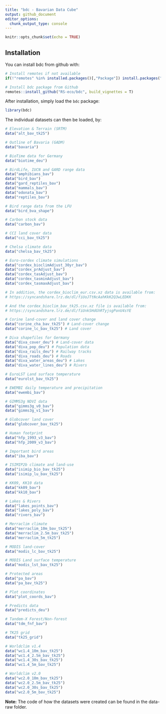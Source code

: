 ```yaml
---
title: "bdc - Bavarian Data Cube"
output: github_document
editor_options: 
  chunk_output_type: console
---
```


```r
knitr::opts_chunk$set(echo = TRUE)
```

## Installation

You can install bdc from github with:

```r
# Install remotes if not available
if(!"remotes" %in% installed.packages()[,"Package"]) install.packages("remotes")

# Install bdc package from Github
remotes::install_github("RS-eco/bdc", build_vignettes = T)
```

After installation, simply load the `bdc` package:

```r
library(bdc)
```

The individual datasets can then be loaded, by:

```r
# Elevation & Terrain (SRTM)
data("alt_bav_tk25")

# Outline of Bavaria (GADM)
data("bavaria")

# BioTime data for Germany
data("biotime_deu")

# BirdLife, IUCN and GARD range data
data("amphibians_bav")
data("bird_bav")
data("gard_reptiles_bav")
data("mammals_bav")
data("odonata_bav")
data("reptiles_bav")

# Bird range data from the LFU
data("bird_bva_shape")

# Carbon stock data
data("carbon_bav")

# CCI land cover data
data("cci_bav_tk25")

# Chelsa climate data
data("chelsa_bav_tk25")

# Euro-cordex climate simulations
data("cordex_bioclimAdjust_30yr_bav")
data("cordex_prAdjust_bav")
data("cordex_tasAdjust_bav")
data("cordex_tasminAdjust_bav")
data("cordex_tasmaxAdjust_bav")

# In addition, the cordex_bioclim_eur.csv.xz data is available from:
# https://syncandshare.lrz.de/dl/fiUoJTtNcAahKkK2Q3wLEDKK

# And the cordex_bioclim_bav_tk25.csv.xz file is available from:
# https://syncandshare.lrz.de/dl/fiUnkSHdGhRTyjsgPonU4sYE

# Corine land-cover and land cover change
data("corine_cha_bav_tk25") # Land-cover change
data("corine_lc_bav_tk25") # Land cover

# Diva shapefiles for Germany
data("diva_cover_deu") # Land-cover data
data("diva_pop_deu") # Population data
data("diva_rails_deu") # Railway tracks
data("diva_roads_deu") # Roads
data("diva_water_areas_deu") # Lakes
data("diva_water_lines_deu") # Rivers

# EuroLST Land surface temperature
data("eurolst_bav_tk25")

# EWEMBI daily temperature and precipitation
data("ewembi_bav")

# GIMMS3g NDVI data
data("gimms3g_v0_bav")
data("gimms3g_v1_bav")

# Globcover land cover
data("globcover_bav_tk25")

# Human footprint
data("hfp_1993_v3_bav")
data("hfp_2009_v3_bav")

# Important bird areas
data("iba_bav")

# ISIMIP2b climate and land-use
data("isimip_bio_bav_tk25")
data("isimip_lu_bav_tk25")

# KK09, KK10 data
data("kk09_bav")
data("kk10_bav")

# Lakes & Rivers
data("lakes_points_bav")
data("lakes_poly_bav")
data("rivers_bav")

# Merraclim climate
data("merraclim_10m_bav_tk25")
data("merraclim_2.5m_bav_tk25")
data("merraclim_5m_tk25")

# MODIS land-cover
data("modis_lc_bav_tk25")

# MODIS Land surface temperature
data("modis_lst_bav_tk25")

# Protected areas
data("pa_bav")
data("pa_bav_tk25")

# Plot coordinates
data("plot_coords_bav")

# Predicts data
data("predicts_deu")

# Tandem-X Forest/Non-forest
data("tdm_fnf_bav")

# TK25 grid
data("tk25_grid")

# Worldclim v1.4
data("wc1.4_10m_bav_tk25")
data("wc1.4_2.5m_bav_tk25")
data("wc1.4_30s_bav_tk25")
data("wc1.4_5m_bav_tk25")

# Worldclim v2.0
data("wc2.0_10m_bav_tk25")
data("wc2.0_2.5m_bav_tk25")
data("wc2.0_30s_bav_tk25")
data("wc2.0_5m_bav_tk25")
```

**Note:** The code of how the datasets were created can be found in the data-raw folder.

<!--
\begin{frame}
\frametitle{Climate data - Current}
\large{
\begin{itemize}
\item Worldclim v1.4, 1960 - 1990
\vspace{1ex}
\item Worldclim v2, 1970 - 2000, climatologies
\vspace{1ex}
\item Chelsa, 1979 - 2013, monthly %What is the time frame of the climatologies?
\vspace{1ex}
\item MerraClim, 1980, 1990, 2000 %10 year time frames? What is the difference between min, max, average?
\vspace{1ex}
\item EWEMBI, 1979 - 2016, daily
\vspace{1ex}
\item Euro-Cordex, 1950 - 2100  , monthly
\vspace{1ex}
\item EuroLST, ..., 
\vspace{1ex}
\item MODIS LST, ..., monthly
\end{itemize}
}
All products provide tmin, tmax, tmean, prec. Some products also provide additional variables, i.e. wind speed, humidity, ...
\end{frame}
% Is there a study that shows how often certain products have been used in the past?

\begin{frame}
\frametitle{Climate data - Future}
\large{
\begin{itemize}
\item Worldclim v1.4
\vspace{1ex}
\item Worldclim v2 - not yet available
\vspace{1ex}
\item Chelsa
\vspace{1ex}
\item ISIMIP2b
\vspace{1ex}
\item Euro-Cordex
\end{itemize}
}
Currently all based on CMIP5, but CMIP6 for most of these products is in progress.
\end{frame}

\begin{frame}
\frametitle{Land-cover data}
\large{ 
\begin{itemize}
\item MODIS Land-cover: 600 m, global,
\vspace{1ex}
\item Corine Land-cover/Change: 500 m, Europe
\vspace{1ex}
\item CCI Land-cover: ... m, global
\vspace{1ex}
\item Globcover: ... m, global
\end{itemize}
}
All land-cover data is based on real observations, as far as I know no projections of future land-cover are currently available.
\end{frame}
% Also mention forest layer, human settlement layer, urban data from DLR!
% Change to table with table headers!!! Spatial resolution, Spatial extent, Temporal resolution, Temporal coverage, ...
%GLCC???/ Product that Italian guys use!!!

%Also talk about land-use (ISIMIP2b, Hyde, ...)
\begin{frame}
\frametitle{Land-use data}
\large{
\begin{itemize}
\item ISIMIP2b
\vspace{1ex}
\item Hyde
\vspace{1ex}
\item 
\vspace{1ex}
\item 
\end{itemize}
}
% Talk about current and future (Scenarios, ...)
\end{frame}

\begin{frame}
\frametitle{Methods}
\large{
\begin{itemize}
\item Compile data and subset by outline of Bavaria
\vspace{1ex}
\item Resample data to resolution of biodiversity data (TK25)
\vspace{1ex}
\item Store data in R package (see https://github.com/RS-eco/bdc)
\vspace{1ex}
\item Create Shiny app for on-the-fly visualisation
\vspace{1ex}
\item Visual and statistic comparison of the different data sources
\vspace{1ex}
\item ...
\end{itemize}
}
\end{frame}
-->